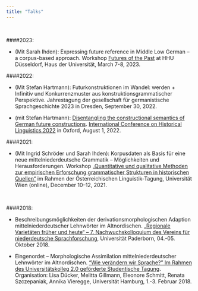 ```yaml
---
title: "Talks"
---
```


<br>

####2023: 

- (Mit Sarah Ihden): Expressing future reference in Middle Low German – a corpus-based approach. Workshop [Futures of the Past](futures-of-the-past.phil.hhu.de/) at HHU Düsseldorf, Haus der Universität, March 7-8, 2023.


####2022: 

- (Mit Stefan Hartmann): Futurkonstruktionen im Wandel: werden + Infinitiv und Konkurrenzmuster aus konstruktionsgrammatischer Perspektive. Jahrestagung der gesellschaft für germanistische Sprachgeschichte 2023 in Dresden, September 30, 2022.

- (mit Stefan Hartmann): [Disentangling the constructional semantics of German future constructions](https://ichl.ling-phil.ox.ac.uk/abstracts/229). [International Conference on Historical Linguistics 2022](https://ichl.ling-phil.ox.ac.uk/) in Oxford, August 1, 2022.

####2021: 

- (Mit Ingrid Schröder und Sarah Ihden): Korpusdaten als Basis für eine neue mittelniederdeutsche Grammatik – Möglichkeiten und Herausforderungen. Workshop [„Quantitative und qualitative Methoden zur empirischen Erforschung grammatischer Strukturen in historischen Quellen“](https://oelt2021.univie.ac.at/angenommene-workshops/) im Rahmen der Österreichischen Linguistik-Tagung, Universität Wien (online), December 10–12, 2021.

<br>

####2018:


- Beschreibungsmöglichkeiten der derivationsmorphologischen Adaption mittelniederdeutscher Lehnwörter im Altnordischen. [„Regionale Varietäten früher und heute“ – 7. Nachwuchskolloquium des Vereins für niederdeutsche
Sprachforschung](https://igdd.org/7-nachwuchskolloquium-des-vnds-5-10-2018-paderborn/), Universität Paderborn, 04.-05. Oktober 2018. 

- Eingenordet – Morphologische Assimilation mittelniederdeutscher Lehnwörter im Altnordischen. ["Wie verändern wir Sprache?" Im Rahmen des Universitätskolleg 2.0 geförderte Studentische Tagung](https://www.slm.uni-hamburg.de/germanistik/studium/studium-forschung/lehrprojekt-sprachwandel/studentische-tagung.html). Organisation: Lisa Dücker, Melitta Gillmann, Eleonore Schmitt, Renata Szczepaniak, Annika Vieregge, Universität Hamburg, 1.-3. Februar 2018.